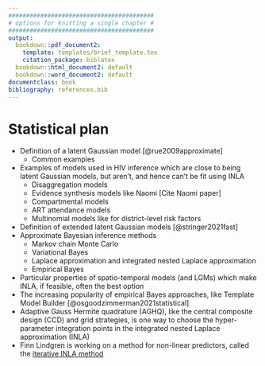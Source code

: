 ```yaml
---
#########################################
# options for knitting a single chapter #
#########################################
output:
  bookdown::pdf_document2:
    template: templates/brief_template.tex
    citation_package: biblatex
  bookdown::html_document2: default
  bookdown::word_document2: default
documentclass: book
bibliography: references.bib
---
```


# Statistical plan {-}
\adjustmtc
\markboth{Statistical plan}{}
<!-- For PDF output, include these two LaTeX commands after unnumbered chapter headings, otherwise the mini table of contents and the running header will show the previous chapter -->

* Definition of a latent Gaussian model [@rue2009approximate]
  * Common examples
* Examples of models used in HIV inference which are close to being latent Gaussian models, but aren't, and hence can't be fit using INLA
  * Disaggregation models 
  * Evidence synthesis models like Naomi [Cite Naomi paper]
  * Compartmental models
  * ART attendance models
  * Multinomial models like for district-level risk factors
* Definition of extended latent Gaussian models [@stringer2021fast]
* Approximate Bayesian inference methods
  * Markov chain Monte Carlo
  * Variational Bayes
  * Laplace approximation and integrated nested Laplace approximation
  * Empirical Bayes
* Particular properties of spatio-temporal models (and LGMs) which make INLA, if feasible, often the best option
* The increasing popularity of empirical Bayes approaches, like Template Model Builder [@osgoodzimmerman2021statistical]
* Adaptive Gauss Hermite quadrature (AGHQ), like the central composite design (CCD) and grid strategies, is one way to choose the hyper-parameter integration points in the integrated nested Laplace approximation (INLA)
* Finn Lindgren is working on a method for non-linear predictors, called the [iterative INLA method](https://github.com/inlabru-org/inlabru/blob/55896f10d563c14e34cab577b29b733aac051f86/vignettes/method.Rmd)


<!-- How does the ecological fallacy relate to aggregated output models -->